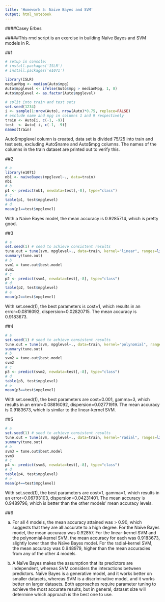 ```yaml
---
title: 'Homework 5: Naïve Bayes and SVM'
output: html_notebook
---
```

####Casey Erbes

#####This rmd script is an exercise in building Naïve Bayes and SVM models in R.

##1

```r
# setup in console:
# install.packages('ISLR')
# install.packages('e1071')

library(ISLR)
medianMpg <- median(Auto$mpg)
Auto$mpglevel <- ifelse(Auto$mpg > medianMpg, 1, 0)
Auto$mpglevel <- as.factor(Auto$mpglevel)

# split into train and test sets
set.seed(1234)
i <- sample(1:nrow(Auto), nrow(Auto)*0.75, replace=FALSE)
# exclude name and mpg in columns 1 and 9 respectively
train <- Auto[i, c(-1, -9)]
test  <- Auto[-i, c(-1, -9)]
names(train)
```

Auto\$mpglevel column is created, data set is divided 75/25 into train and test sets, excluding Auto\$name and Auto\$mpg columns. The names of the columns in the train dataset are printed out to verify this.

##2

```r
# a
library(e1071)
nb1 <- naiveBayes(mpglevel~., data=train)
nb1
# b
p1 <- predict(nb1, newdata=test[,-8], type="class")
# c
table(p1, test$mpglevel)
# d
mean(p1==test$mpglevel)
```

With a Naïve Bayes model, the mean accuracy is 0.9285714, which is pretty good.

##3

```r
# a
set.seed(1) # seed to achieve consistent results
tune.out = tune(svm, mpglevel~., data=train, kernel="linear", ranges=list(cost=c(0.001, 0.01, 0.1, 1, 5, 10, 100)))
summary(tune.out)
# b
svm1 = tune.out$best.model
svm1
# c
p2 <- predict(svm1, newdata=test[,-8], type="class")
# d
table(p2, test$mpglevel)
# e
mean(p2==test$mpglevel)
```

With set.seed(1), the best parameters is cost=1, which results in an error=0.0816092, dispersion=0.02820715. The mean accuracy is 0.9183673.

##4

```r
# a
set.seed(1) # seed to achieve consistent results
tune.out = tune(svm, mpglevel~., data=train, kernel="polynomial", ranges=list(cost=c(0.001, 0.01, 0.1, 1, 5, 10, 100), gamma=c(0.5,1,2,3,4)))
summary(tune.out)
# b
svm2 = tune.out$best.model
svm2
# c
p3 <- predict(svm2, newdata=test[,-8], type="class")
# d
table(p3, test$mpglevel)
# e
mean(p3==test$mpglevel)
```

With set.seed(1), the best parameters are cost=0.001, gamma=3, which results in an error=0.08816092, dispersion=0.02771919. The mean accuracy is 0.9183673, which is similar to the linear-kernel SVM.

##5

```r
# a
set.seed(1) # seed to achieve consistent results
tune.out = tune(svm, mpglevel~., data=train, kernel="radial", ranges=list(cost=c(0.001, 0.01, 0.1, 1, 5, 10, 100), gamma=c(0.5,1,2,3,4)))
summary(tune.out)
# b
svm3 = tune.out$best.model
svm3
# c
p4 <- predict(svm3, newdata=test[,-8], type="class")
# d
table(p4, test$mpglevel)
# e
mean(p4==test$mpglevel)
```

With set.seed(1), the best parameters are cost=1, gamma=1, which results in an error=0.06793103, dispersion=0.04231401. The mean accuracy is 0.9489796, which is better than the other models' mean accuracy levels.

##6

a. For all 4 models, the mean accuracy attained was > 0.90, which suggests that they are all accurate to a high degree. For the Naïve Bayes model, the mean accuracy was 0.92857. For the linear-kernel SVM and the polynomial-kernel SVM, the mean accuracy for each was 0.9183673, slightly lower than the Naïve Bayes model. For the radial-kernel SVM, the mean accuracy was 0.948979, higher than the mean accuracies from any of the other 4 models.

b. A Naïve Bayes makes the assumption that its predictors are independent, whereas SVM considers the interactions between predictors. Naïve Bayes is a generative model, and it works better on smaller datasets, whereas SVM is a discriminative model, and it works better on larger datasets. Both approaches require parameter tuning to achieve the most accurate results, but in general, dataset size will determine which approach is the best one to use.